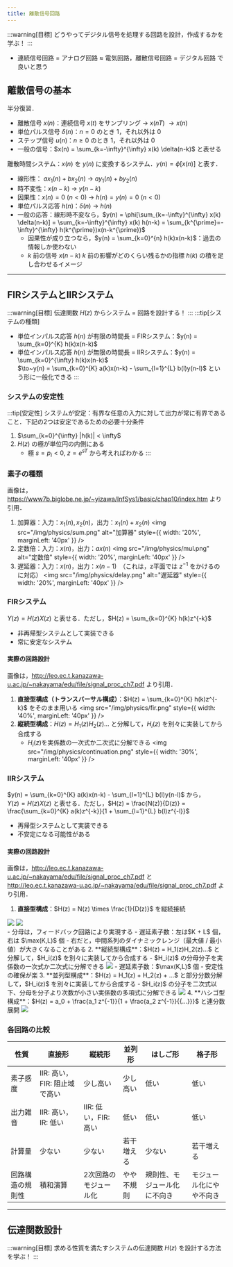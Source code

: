 ```yaml
---
title: 離散信号回路
---
```

:::warning[目標]
どうやってデジタル信号を処理する回路を設計，作成するかを学ぶ！
:::
- 連続信号回路 = アナログ回路 $\approx$ 電気回路，離散信号回路 = デジタル回路 で良いと思う

## 離散信号の基本
半分復習．
- 離散信号 $x(n)$：連続信号 $x(t)$ をサンプリング $\to~x(nT)~\to x(n)$
- 単位パルス信号 $\delta(n)$：$n=0$ のとき $1$，それ以外は $0$
- ステップ信号 $u(n)$：$n \ge 0$ のとき $1$，それ以外は $0$
- 一般の信号：$x(n) = \sum_{k=-\infty}^{\infty} x(k) \delta(n-k)$ と表せる

離散時間システム：$x(n)$ を $y(n)$ に変換するシステム．$y(n) = \phi[x(n)]$ と表す．
- 線形性： $ax_1(n) + bx_2(n)~\to~ay_1(n) + by_2(n)$
- 時不変性：$x(n-k)~\rightarrow~y(n-k)$
- 因果性：$x(n) = 0~(n < 0)~\rightarrow~h(n) = y(n) = 0~(n < 0)$
- 単位パルス応答 $h(n)$：$\delta(n)~\rightarrow~h(n)$
- 一般の応答：線形時不変なら，$y(n) = \phi[\sum_{k=-\infty}^{\infty} x(k) \delta(n-k)] = \sum_{k=-\infty}^{\infty} x(k) h(n-k) 
= \sum_{k^{\prime}=-\infty}^{\infty} h(k^{\prime})x(n-k^{\prime})$
    - 因果性が成り立つなら，$y(n) = \sum_{k=0}^{n} h(k)x(n-k)$：過去の情報しか使わない
    - $k$ 前の信号 $x(n-k)$ $k$ 前の影響がどのくらい残るかの指標 $h(k)$ の積を足し合わせるイメージ

---

## FIRシステムとIIRシステム
:::warning[目標]
伝達関数 $H(z)$ からシステム = 回路を設計する！
:::
:::tip[システムの種類]
- 単位インパルス応答 $h(n)$ が有限の時間長 = FIRシステム：$y(n) = \sum_{k=0}^{K} h(k)x(n-k)$  
- 単位インパルス応答 $h(n)$ が無限の時間長 = IIRシステム：$y(n) = \sum_{k=0}^{\infty} h(k)x(n-k)$  
$\to~y(n) = \sum_{k=0}^{K} a(k)x(n-k) - \sum_{l=1}^{L} b(l)y(n-l)$ という形に一般化できる
:::

### システムの安定性
:::tip[安定性]
システムが安定：有界な任意の入力に対して出力が常に有界であること．下記の2つは安定であるための必要十分条件
1. $\sum_{k=0}^{\infty} |h(k)| < \infty$
2. $H(z)$ の極が単位円の内側にある
    - 極 $s = p_i < 0,~z = e^{sT}$ から考えればわかる
:::

### 素子の種類
画像は，https://www7b.biglobe.ne.jp/~yizawa/InfSys1/basic/chap10/index.htm より引用．
1. 加算器：入力：$x_1(n), x_2(n)$，出力：$x_1(n) + x_2(n)$ 
<img src="/img/physics/sum.png" alt="加算器" style={{ width: '20%', marginLeft: '40px' }} />
2. 定数倍：入力：$x(n)$，出力：$ax(n)$
<img src="/img/physics/mul.png" alt="定数倍" style={{ width: '20%', marginLeft: '40px' }} />
3. 遅延器：入力：$x(n)$，出力：$x(n-1)$　（これは，z平面では $z^{-1}$ をかけるのに対応）
<img src="/img/physics/delay.png" alt="遅延器" style={{ width: '20%', marginLeft: '40px' }} />

### FIRシステム
$Y(z) = H(z)X(z)$ と表せる．ただし，$H(z) = \sum_{k=0}^{K} h(k)z^{-k}$
- 非再帰型システムとして実装できる
- 常に安定なシステム

#### 実際の回路設計
画像は，http://leo.ec.t.kanazawa-u.ac.jp/~nakayama/edu/file/signal_proc_ch7.pdf より引用．
1. **直接型構成（トランスバーサル構成）**：$H(z) = \sum_{k=0}^{K} h(k)z^{-k}$ をそのまま用いる
<img src="/img/physics/fir.png" style={{ width: '40%', marginLeft: '40px' }} />
2. **縦続型構成**：$H(z) = H_1(z)H_2(z)…$ と分解して，$H_i(z)$ を別々に実装してから合成する
    - $H_i(z)$を実係数の一次式か二次式に分解できる
<img src="/img/physics/continuation.png" style={{ width: '30%', marginLeft: '40px' }} />

### IIRシステム
$y(n) = \sum_{k=0}^{K} a(k)x(n-k) - \sum_{l=1}^{L} b(l)y(n-l)$ から，  
$Y(z) = H(z)X(z)$ と表せる．ただし，$H(z) = \frac{N(z)}{D(z)} = \frac{\sum_{k=0}^{K} a(k)z^{-k}}{1 + \sum_{l=1}^{L} b(l)z^{-l}}$

- 再帰型システムとして実装できる
- 不安定になる可能性がある

#### 実際の回路設計
画像は，http://leo.ec.t.kanazawa-u.ac.jp/~nakayama/edu/file/signal_proc_ch7.pdf と   
http://leo.ec.t.kanazawa-u.ac.jp/~nakayama/edu/file/signal_proc_ch7.pdf より引用．
1. **直接型構成**：$H(z) = N(z) \times \frac{1}{D(z)}$ を縦続接続
<div style={{ display: 'flex', justifyContent: 'left', gap: '20px' }}>
  <img src="/img/physics/iir.png" style={{ width: '30%' }} />
  <img src="/img/physics/iir2.png" style={{ width: '30%' }} />
</div>
    - 分母は，フィードバック回路により実現する
    - 遅延素子数：左は$K + L$ 個，右は $\max(K,L)$ 個
    - 右だと，中間系列のダイナミックレンジ（最大値 / 最小値）が大きくなることがある
2. **縦続型構成**：$H(z) = H_1(z)H_2(z)…$ と分解して，$H_i(z)$ を別々に実装してから合成する
    - $H_i(z)$ の分母分子を実係数の一次式か二次式に分解できる
<img src="/img/physics/iir_continuation.png" style={{ width: '40%', marginLeft: '40px' }} />
    - 遅延素子数：$\max(K,L)$ 個
    - 安定性の確保が楽
3. **並列型構成**：$H(z) = H_1(z) + H_2(z) + …$ と部分分数分解して，$H_i(z)$ を別々に実装してから合成する
    - $H_i(z)$ の分子を二次式以下、分母を分子より次数が小さい実係数の多項式に分解できる
<img src="/img/physics/parallel.png" style={{ width: '30%', marginLeft: '40px' }} />
4. **ハシゴ型構成**：$H(z) = a_0 + \frac{a_1 z^{-1}}{1 + \frac{a_2 z^{-1}}{{…}}}$ と連分数展開
<img src="/img/physics/iir_divide.png" style={{ width: '30%', marginLeft: '40px' }} />

### 各回路の比較
| 性質 | 直接形 | 縦続形 | 並列形 | はしご形 | 格子形 |
|---|---|---|---|---|---|
| 素子感度 | IIR: 高い，FIR: 阻止域で高い | 少し高い| 少し高い| 低い| 低い|
| 出力雑音 | IIR: 高い，IR: 低い| IIR: 低い，FIR: 高い | 低い | 低い | 低い |
| 計算量 | 少ない | 少ない | 若干増える | 少ない    | 若干増える |
| 回路構造の規則性 | 積和演算 | 2次回路のモジュール化 | やや不規則 | 規則性、モジュール化に不向き | モジュール化にやや不向き |

---
## 伝達関数設計
:::warning[目標]
求める性質を満たすシステムの伝達関数 $H(z)$ を設計する方法を学ぶ！
:::